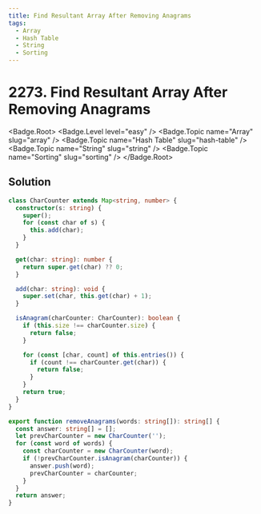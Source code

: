 ```yaml
---
title: Find Resultant Array After Removing Anagrams
tags:
  - Array
  - Hash Table
  - String
  - Sorting
---
```


# 2273. Find Resultant Array After Removing Anagrams

<Badge.Root>
  <Badge.Level level="easy" />
  <Badge.Topic name="Array" slug="array" />
  <Badge.Topic name="Hash Table" slug="hash-table" />
  <Badge.Topic name="String" slug="string" />
  <Badge.Topic name="Sorting" slug="sorting" />
</Badge.Root>

## Solution

```typescript filename="solution.ts" copy
class CharCounter extends Map<string, number> {
  constructor(s: string) {
    super();
    for (const char of s) {
      this.add(char);
    }
  }

  get(char: string): number {
    return super.get(char) ?? 0;
  }

  add(char: string): void {
    super.set(char, this.get(char) + 1);
  }

  isAnagram(charCounter: CharCounter): boolean {
    if (this.size !== charCounter.size) {
      return false;
    }

    for (const [char, count] of this.entries()) {
      if (count !== charCounter.get(char)) {
        return false;
      }
    }
    return true;
  }
}

export function removeAnagrams(words: string[]): string[] {
  const answer: string[] = [];
  let prevCharCounter = new CharCounter('');
  for (const word of words) {
    const charCounter = new CharCounter(word);
    if (!prevCharCounter.isAnagram(charCounter)) {
      answer.push(word);
      prevCharCounter = charCounter;
    }
  }
  return answer;
}
```

<ProblemLink
  codingSite="leetcode"
  href="https://leetcode.com/problems/find-resultant-array-after-removing-anagrams"
  title="Find Resultant Array After Removing Anagrams"
/>
